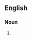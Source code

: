 {{also|pace-eggs}}

==English==

===Noun===
{{head|en|noun plural form}}

# {{plural of|pace egg|lang=en}}